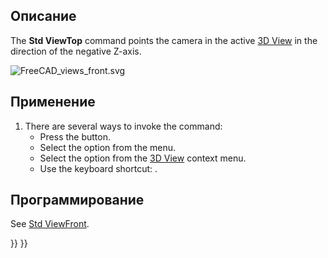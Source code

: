 <languages/>

{{Docnav/ru
|[[Std_ViewFront/ru|Команда "Спереди"]]
|[[Std_ViewRight/ru|Команда "Справа"]]
|[[Std_View_Menu/ru|Меню "Вид"]]
|IconL=Std_ViewFront.svg
|IconR=Std_ViewRight.svg
|IconC=Freecad.svg
}}

{{GuiCommand/ru
|Name/ru=Сверху
|Name=Std_ViewTop
|MenuLocation=Вид → Стандартные виды‏‎ → Сверху
|Workbenches=Все
|Shortcut={{KEY|2}}
|SeeAlso=[[Std_ViewFront/ru|Спереди]], [[Std_ViewRight/ru|Справа]]
}}

<span id="Description"></span>
==Описание==

The '''Std ViewTop''' command points the camera in the active [[3D_View|3D View]] in the direction of the negative Z-axis.

[[Image:FreeCAD_views_front.svg]]
{{Caption|Arrow 2 points in the direction of the top view}}

<span id="Usage"></span>
==Применение==

# There are several ways to invoke the command:
#* Press the {{Button|[[Image:Std_ViewTop.svg|16px]] [[Std_ViewTop|Top]]}} button.
#* Select the {{MenuCommand|View → Standard Views → [[Image:Std_ViewTop.svg|16px]] Top}} option from the menu.
#* Select the {{MenuCommand|Standard Views → [[Image:Std_ViewTop.svg|16px]] Top}} option from the [[3D_View|3D View]] context menu.
#* Use the keyboard shortcut: {{KEY|2}}.

<span id="Scripting"></span>
==Программирование==

See [[Std_ViewFront#Scripting|Std ViewFront]].


{{Docnav/ru
|[[Std_ViewFront/ru|Команда "Спереди"]]
|[[Std_ViewRight/ru|Команда "Справа"]]
|[[Std_View_Menu/ru|Меню "Вид"]]
|IconL=Std_ViewFront.svg
|IconR=Std_ViewRight.svg
|IconC=Freecad.svg
}}

{{Std_Base_navi{{#translation:}}}}
{{Userdocnavi{{#translation:}}}}